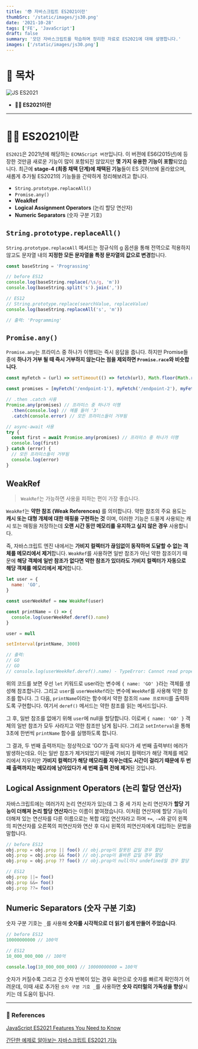 ```yaml
---
title: '😎 자바스크립트 ES2021이란'
thumbSrc: '/static/images/js30.png'
date: '2021-10-28'
tags: ['FE', 'JavaScript']
draft: false
summary: '모던 자바스크립트를 학습하며 정리한 자료로 ES2021에 대해 설명합니다.'
images: ['/static/images/js30.png']
---
```


# 📌 목차

![JS ES2021](/static/images/js30.png)

- **💁🏻 ES2021이란**

---

# 💁🏻 ES2021이란

`ES2021`은 2021년에 해당하는 `ECMAScript 버젼`입니다. 이 버젼에 ES6(2015년)에 등장한 것만큼 새로운 기능이 많이 포함되진 않았지만 **몇 가지 유용한 기능이 포함**되었습니다. 최근에 **stage-4 (최종 채택 단계)에 채택된 기능**들이 ES 깃허브에 올라왔으며, 새롭게 추가될 ES2021의 기능들을 간략하게 정리해보려고 합니다.

- `String.prototype.replaceAll()`
- `Promise.any()`
- **WeakRef**
- **Logical Assignment Operators** (논리 할당 연산자)
- **Numeric Separators** (숫자 구분 기호)

## `String.prototype.replaceAll()`

`String.prototype.replaceAll` 메서드는 정규식의 g 옵션을 통해 전역으로 적용하지 않고도 문자열 내의 **지정한 모든 문자열을 특정 문자열의 값으로 변경**합니다.

```javascript
const baseString = 'Prograssing'

// before ES12
console.log(baseString.replace(/\s/g, 'm'))
console.log(baseString.split('s').join(','))

// ES12
// String.prototype.replace(searchValue, replaceValue)
console.log(baseString.replaceAll('s', 'm'))

// 출력: 'Programming'
```

## `Promise.any()`

`Promise.any`는 프라미스 중 하나가 이행되는 즉시 응답을 줍니다. 하지만 Promise들 중에 **하나가 거부 될 때 즉시 거부하지 않는다는 점을 제외하면 `Promise.race`와 비슷합니다**.

```javascript
const myFetch = (url) => setTimeout(() => fetch(url), Math.floor(Math.random() * 3000))

const promises = [myFetch('/endpoint-1'), myFetch('/endpoint-2'), myFetch('/endpoint-3')]

// .then .catch 사용
Promise.any(promises) // 프라미스 중 하나가 이행
  .then(console.log) // 예를 들어 '3'
  .catch(console.error) // 모든 프라미스들이 거부됨

// async-await 사용
try {
  const first = await Promise.any(promises) // 프라미스 중 하나가 이행
  console.log(first)
} catch (error) {
  // 모든 프라미스들이 거부됨
  console.log(error)
}
```

## WeakRef

> `WeakRef`는 가능하면 사용을 피하는 편이 가장 좋습니다.

`WeakRef`는 **약한 참조 (Weak References)** 를 의미합니다. 약한 참조의 주요 용도는 **캐시 또는 대형 개체에 대한 매핑을 구현하는 것** 이며, 이러한 기능은 드물게 사용되는 캐시 또는 매핑을 저장하는데 **오랜 시간 동안 메모리를 유지하고 싶지 않은 경우** 사용합니다.

즉, 자바스크립트 엔진 내에서는 **가비지 컬렉터가 끊임없이 동작하며 도달할 수 없는 객체를 메모리에서 제거**합니다. `WeakRef`를 사용하면 일반 참조가 아닌 약한 참조이기 때문에 **해당 객체에 일반 참조가 없다면 약한 참조가 있더라도 가비지 컬렉터가 자동으로 해당 객체를 메모리에서 제거**합니다.

```javascript
let user = {
  name: 'GO',
}

const userWeekRef = new WeakRef(user)

const printName = () => {
  console.log(userWeekRef.deref().name)
}

user = null

setInterval(printName, 3000)

// 출력:
// GO
// GO
// console.log(userWeekRef.deref().name) - TypeError: Cannot read property 'name' of undefined
```

위의 코드를 보면 우선 `let` 키워드로 user라는 변수에 `{ name: 'GO' }`라는 객체를 생성해 참조합니다. 그리고 `user`를 `userWeekRef`라는 변수에 `WeekRef`를 사용해 약한 참조를 합니다. 그 다음, `printName`이라는 함수에서 약한 참조의 `name 프로퍼티`를 출력하도록 구현합니다. 여기서 `deref()` 메서드는 약한 참조를 읽는 메서드입니다.

그 후, 일반 참조를 없애기 위해 `user`에 null을 할당합니다. 이로써 `{ name: 'GO' }` 객체의 일반 참조가 모두 사라지고 약한 참조만 남게 됩니다. 그리고 `setInterval`을 통해 3초에 한번씩 `printName` 함수를 실행하도록 합니다.

그 결과, 두 번째 출력까지는 정상적으로 'GO'가 출력 되다가 세 번째 출력부터 에러가 발생하는데요. 이는 일반 참조가 제거되었기 때문에 가비지 컬렉터가 해당 객체를 메모리에서 지우지만 **가비지 컬렉터가 해당 메모리를 지우는데도 시간이 걸리기 때문에 두 번째 출력까지는 메모리에 남아있다가 세 번째 출력 전에 제거**된 것입니다.

## Logical Assignment Operators (논리 할당 연산자)

자바스크립트에는 여러가지 논리 연산자가 있는데 그 중 세 가지 논리 연산자가 **할당 기능이 더해져 논리 할당 연산자**라는 이름이 붙여졌습니다. 이처럼 연산자에 할당 기능이 더해져 있는 연산자를 다른 이름으로는 복합 대입 연산자라고 하며 `+=`, `-=`와 같이 왼쪽의 피연산자를 오른쪽의 피연산자와 연산 후 다시 왼쪽의 피연산자에게 대입하는 문법을 말합니다.

```javascript
// before ES12
obj.prop = obj.prop || foo() // obj.prop이 잘못된 값일 경우 할당
obj.prop = obj.prop && foo() // obj.prop이 올바른 값일 경우 할당
obj.prop = obj.prop ?? foo() // obj.prop이 null이나 undefined일 경우 할당

// ES12
obj.prop ||= foo()
obj.prop &&= foo()
obj.prop ??= foo()
```

## Numeric Separators (숫자 구분 기호)

숫자 구분 기호는 `_`를 사용해 **숫자를 시각적으로 더 읽기 쉽게 만들어 주었습니다**.

```javascript
// before ES12
10000000000 // 100억

// ES12
10_000_000_000 // 100억

console.log(10_000_000_000) // 10000000000 = 100억
```

숫자가 커질수록 그리고 긴 숫자 반복이 있는 경우 육안으로 숫자를 빠르게 확인하기 어려운데, 이때 새로 추가된 `숫자 구분 기호 _`를 사용하면 **숫자 리터럴의 가독성을 향상**시키는 데 도움이 됩니다.

---

### 🔗 References

[JavaScript ES2021 Features You Need to Know](https://towardsdev.com/javascript-es2021-features-d864eccad081)

[간단한 예제로 알아보는 자바스크립트 ES2021 기능](https://ui.toast.com/weekly-pick/ko_20210202)
